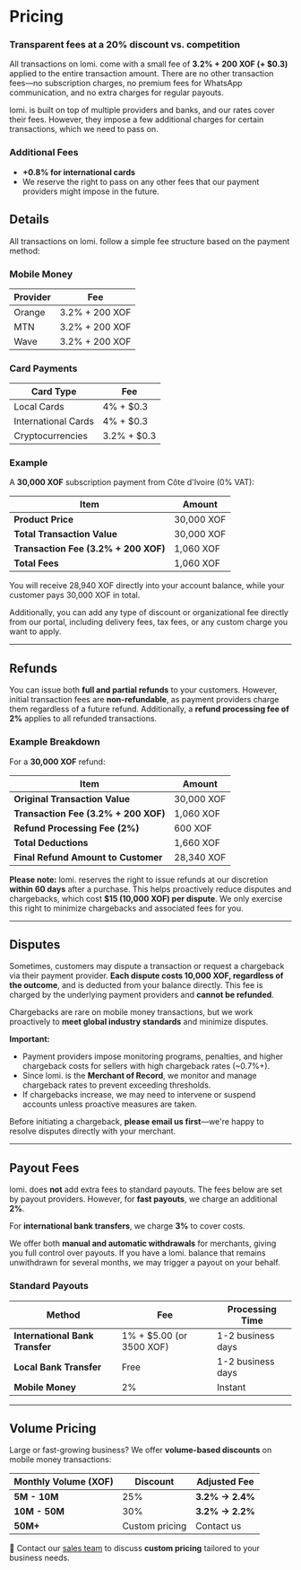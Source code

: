 # **Pricing**

### **Transparent fees at a 20% discount vs. competition**

All transactions on lomi. come with a small fee of **3.2% + 200 XOF (+ $0.3)** applied to the entire transaction amount. There are no other transaction fees—no subscription charges, no premium fees for WhatsApp communication, and no extra charges for regular payouts.  

lomi. is built on top of multiple providers and banks, and our rates cover their fees. However, they impose a few additional charges for certain transactions, which we need to pass on.  

### **Additional Fees**
- **+0.8% for international cards**  
- We reserve the right to pass on any other fees that our payment providers might impose in the future.  

## **Details**

All transactions on lomi. follow a simple fee structure based on the payment method:  

### Mobile Money 
| Provider | Fee |  
|----------|----------------|  
| Orange   | 3.2% + 200 XOF |  
| MTN      | 3.2% + 200 XOF |  
| Wave     | 3.2% + 200 XOF |  

### Card Payments
| Card Type | Fee |  
|-----------|----------------|  
| Local Cards | 4% + $0.3 |  
| International Cards | 4% + $0.3 |  
| Cryptocurrencies   | 3.2% + $0.3 |  


### Example

A **30,000 XOF** subscription payment from Côte d'Ivoire (0% VAT):  

| Item | Amount |  
|---------------------------|------------|  
| **Product Price**          | 30,000 XOF |  
| **Total Transaction Value** | 30,000 XOF |  
| **Transaction Fee (3.2% + 200 XOF)** | 1,060 XOF |  
| **Total Fees**            | 1,060 XOF |  

You will receive 28,940 XOF directly into your account balance, while your customer pays 30,000 XOF in total.

Additionally, you can add any type of discount or organizational fee directly from our portal, including delivery fees, tax fees, or any custom charge you want to apply.

---

## **Refunds**  

You can issue both **full and partial refunds** to your customers. However, initial transaction fees are **non-refundable**, as payment providers charge them regardless of a future refund. Additionally, a **refund processing fee of 2%** applies to all refunded transactions.  

### Example Breakdown
For a **30,000 XOF** refund:  

| Item | Amount |  
|------|---------|  
| **Original Transaction Value** | 30,000 XOF |  
| **Transaction Fee (3.2% + 200 XOF)** | 1,060 XOF |  
| **Refund Processing Fee (2%)** | 600 XOF |  
| **Total Deductions** | 1,660 XOF |  
| **Final Refund Amount to Customer** | 28,340 XOF |  

**Please note:** lomi. reserves the right to issue refunds at our discretion **within 60 days** after a purchase. This helps proactively reduce disputes and chargebacks, which cost **$15 (10,000 XOF) per dispute**. We only exercise this right to minimize chargebacks and associated fees for you.

---

## **Disputes**

Sometimes, customers may dispute a transaction or request a chargeback via their payment provider. **Each dispute costs 10,000 XOF, regardless of the outcome**, and is deducted from your balance directly. This fee is charged by the underlying payment providers and **cannot be refunded**.  

Chargebacks are rare on mobile money transactions, but we work proactively to **meet global industry standards** and minimize disputes.  

**Important:**  
- Payment providers impose monitoring programs, penalties, and higher chargeback costs for sellers with high chargeback rates (~0.7%+).  
- Since lomi. is the **Merchant of Record**, we monitor and manage chargeback rates to prevent exceeding thresholds.  
- If chargebacks increase, we may need to intervene or suspend accounts unless proactive measures are taken.  

Before initiating a chargeback, **please email us first**—we're happy to resolve disputes directly with your merchant.  

---

## **Payout Fees** 

lomi. does **not** add extra fees to standard payouts. The fees below are set by payout providers. However, for **fast payouts**, we charge an additional **2%**.  

For **international bank transfers**, we charge **3%** to cover costs.  

We offer both **manual and automatic withdrawals** for merchants, giving you full control over payouts. If you have a lomi. balance that remains unwithdrawn for several months, we may trigger a payout on your behalf.  

### **Standard Payouts**  
| Method | Fee | Processing Time |  
|--------|-----|----------------|  
| **International Bank Transfer** | 1% + $5.00 (or 3500 XOF) | 1-2 business days |
| **Local Bank Transfer** | Free | 1-2 business days |  
| **Mobile Money** | 2% | Instant |  

---

## **Volume Pricing**  

Large or fast-growing business? We offer **volume-based discounts** on mobile money transactions:  

| Monthly Volume (XOF) | Discount | Adjusted Fee |  
|---------------------|----------|--------------|  
| **5M - 10M** | 25% | **3.2% → 2.4%** |  
| **10M - 50M** | 30% | **3.2% → 2.2%** |  
| **50M+** | Custom pricing | Contact us |  

📩 Contact our [sales team](mailto:hello@lomi.africa) to discuss **custom pricing** tailored to your business needs.  